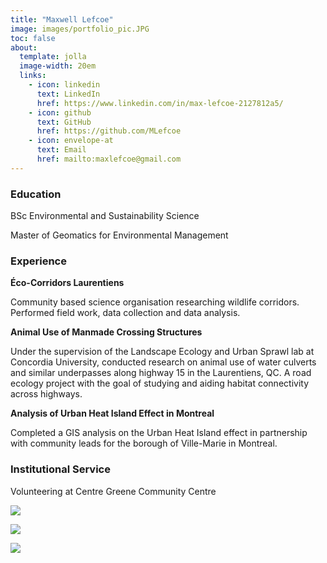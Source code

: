 ```yaml
---
title: "Maxwell Lefcoe"
image: images/portfolio_pic.JPG
toc: false
about:
  template: jolla
  image-width: 20em
  links: 
    - icon: linkedin
      text: LinkedIn
      href: https://www.linkedin.com/in/max-lefcoe-2127812a5/
    - icon: github
      text: GitHub
      href: https://github.com/MLefcoe
    - icon: envelope-at
      text: Email
      href: mailto:maxlefcoe@gmail.com
---
```


### Education

BSc Environmental and Sustainability Science

Master of Geomatics for Environmental Management

### Experience

**Éco-Corridors Laurentiens**

Community based science organisation researching wildlife corridors. Performed field work, data collection and data analysis.

**Animal Use of Manmade Crossing Structures**

Under the supervision of the Landscape Ecology and Urban Sprawl lab at Concordia University, conducted research on animal use of water culverts and similar underpasses along highway 15 in the Laurentiens, QC. A road ecology project with the goal of studying and aiding habitat connectivity across highways.

**Analysis of Urban Heat Island Effect in Montreal**

Completed a GIS analysis on the Urban Heat Island effect in partnership with community leads for the borough of Ville-Marie in Montreal.

### Institutional Service

Volunteering at Centre Greene Community Centre

::: {.content-visible when-format="html" layout-ncol="3"}
![](https://media1.giphy.com/media/v1.Y2lkPTc5MGI3NjExcWNscnBzM2FzYmd1amd2OWpoOG9iZGhzbGl0Z2ZyMmdneXJ6bGdpZyZlcD12MV9pbnRlcm5hbF9naWZfYnlfaWQmY3Q9Zw/cYwvshSjQF0Lo6Pmkg/giphy.gif)

![](https://media3.giphy.com/media/v1.Y2lkPTc5MGI3NjExeXRieXg2ZTNsdGVjcDU4dXFoZ2V4bG85ZXh4N2U4YjM0N2x6bnBxZiZlcD12MV9pbnRlcm5hbF9naWZfYnlfaWQmY3Q9Zw/Ko6ZeFnfc4fELe0jpI/giphy.gif)


![](https://media4.giphy.com/media/v1.Y2lkPTc5MGI3NjExb2J0ODdrejBkNmpibXc2N2MzZWNkMjl4bjc1enBuZjMyMmJrMHFmZSZlcD12MV9pbnRlcm5hbF9naWZfYnlfaWQmY3Q9Zw/ITzdJQMWNBkstYLl8Z/giphy.gif)
:::
